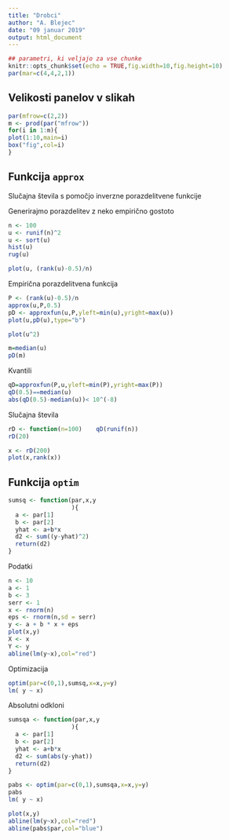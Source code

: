 ```yaml
---
title: "Drobci"
author: "A. Blejec"
date: "09 januar 2019"
output: html_document
---
```


```r
## parametri, ki veljajo za vse chunke
knitr::opts_chunk$set(echo = TRUE,fig.width=10,fig.height=10)
par(mar=c(4,4,2,1))
```

## Velikosti panelov v slikah

```r
par(mfrow=c(2,2))
m <- prod(par("mfrow"))
for(i in 1:m){
plot(1:10,main=i)
box("fig",col=i)
}
```

## Funkcija `approx`

Slučajna števila s pomočjo inverzne porazdelitvene funkcije

Generirajmo porazdelitev z neko empirično gostoto

```r
n <- 100
u <- runif(n)^2
u <- sort(u)
hist(u)
rug(u)
```

```r
plot(u, (rank(u)-0.5)/n)
```



Empirična porazdelitvena funkcija

```r
P <- (rank(u)-0.5)/n
approx(u,P,0.5)
pD <- approxfun(u,P,yleft=min(u),yright=max(u))
plot(u,pD(u),type="b")
```

```r
plot(u^2)
```

```r
m=median(u)
pD(m)
```

Kvantili

```r
qD=approxfun(P,u,yleft=min(P),yright=max(P))
qD(0.5)==median(u)
abs(qD(0.5)-median(u))< 10^(-8)
```

Slučajna števila

```r
rD <- function(n=100)    qD(runif(n))
rD(20)
```

```r
x <- rD(200)
plot(x,rank(x))
```


## Funkcija `optim`


```r
sumsq <- function(par,x,y
                  ){
  a <- par[1]
  b <- par[2]
  yhat <- a+b*x
  d2 <- sum((y-yhat)^2)
  return(d2)
}
```


Podatki
```r
n <- 10
a <- 1
b <- 3
serr <- 1
x <- rnorm(n)
eps <- rnorm(n,sd = serr)
y <- a + b * x + eps
plot(x,y)
X <- x
Y <- y
abline(lm(y~x),col="red")
```

Optimizacija

```r
optim(par=c(0,1),sumsq,x=x,y=y)
lm( y ~ x)
```

Absolutni odkloni


```r
sumsqa <- function(par,x,y
                  ){
  a <- par[1]
  b <- par[2]
  yhat <- a+b*x
  d2 <- sum(abs(y-yhat))
  return(d2)
}
```

```r
pabs <- optim(par=c(0,1),sumsqa,x=x,y=y)
pabs
lm( y ~ x)
```

```r
plot(x,y)
abline(lm(y~x),col="red")
abline(pabs$par,col="blue")
```

